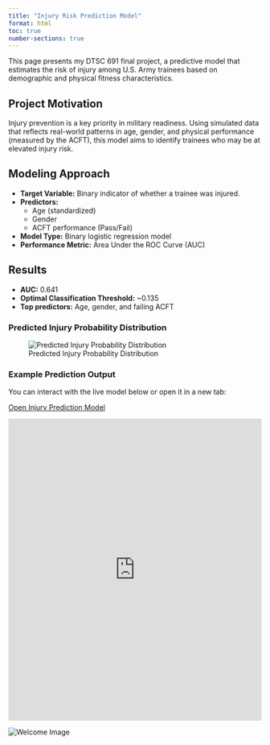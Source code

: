 ```yaml
---
title: "Injury Risk Prediction Model"
format: html
toc: true
number-sections: true
---
```


This page presents my DTSC 691 final project, a predictive model that estimates the risk of injury among U.S. Army trainees based on demographic and physical fitness characteristics.

## Project Motivation

Injury prevention is a key priority in military readiness. Using simulated data that reflects real-world patterns in age, gender, and physical performance (measured by the ACFT), this model aims to identify trainees who may be at elevated injury risk.

## Modeling Approach

-   **Target Variable:** Binary indicator of whether a trainee was injured.
-   **Predictors:**
    -   Age (standardized)
    -   Gender
    -   ACFT performance (Pass/Fail)
-   **Model Type:** Binary logistic regression model
-   **Performance Metric:** Area Under the ROC Curve (AUC)

## Results

-   **AUC:** 0.641
-   **Optimal Classification Threshold:** \~0.135
-   **Top predictors:** Age, gender, and failing ACFT

### Predicted Injury Probability Distribution

![Predicted Injury Probability Distribution](injury_distribution.png)

### Example Prediction Output

You can interact with the live model below or open it in a new tab:

[Open Injury Prediction Model](https://cmax.shinyapps.io/injurypredictionapplication/){target="_blank"}

<iframe src="https://cmax.shinyapps.io/injurypredictionapplication/" width="100%" height="600" style="border:none;">

</iframe>



<div class="toc-image-wrapper">
  <img src="model.png" alt="Welcome Image" class="toc-image">
</div>